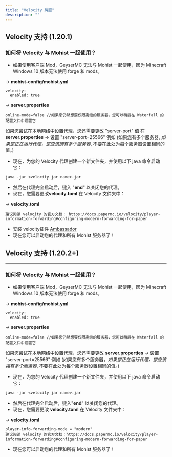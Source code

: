 ```yaml
---
title: "Velocity 跨服"
description: ""
---
```


## Velocity 支持 (1.20.1)

### 如何将 Velocity 与 Mohist 一起使用？

- 如果使用客户端 Mod，GeyserMC 无法与 Mohist 一起使用，因为 Minecraft Windows 10 版本无法使用 forge 和 mods。

-> **mohist-config/mohist.yml**

```
velocity:
  enabled: true
```

-> **server.properties**

```
online-mode=false //如果您仍然想要仅限高级的服务器，您可以稍后在 Waterfall 的配置文件中设置它
```

如果您尝试在本地网络中设置代理，您还需要更改 "server-port" 值 在 **server.properties** -> 设置 "server-port=25566" 例如
(如果您有多个服务器, _如果您正在运行代理，您应该拥有多个服务器_, 不要在此处为每个服务器设置相同的值。)

- 现在，为您的 Velocity 代理创建一个新文件夹，并使用以下 java 命令启动它：

```
java -jar <velocity jar name>.jar
```

- 然后在代理完全启动后，键入 "**end**" 以关闭您的代理。
- 现在，您需要更改**velocity.toml** 在 Velocity 文件夹中：

-> **velocity.toml**

```
建议阅读 velocity 的官方文档： https://docs.papermc.io/velocity/player-information-forwarding#configuring-modern-forwarding-for-paper
```

- 安装 velocity插件 [Ambassador](https://modrinth.com/plugin/ambassador)
- 现在您可以启动您的代理和所有 Mohist 服务器了！

## Velocity 支持 (1.20.2+)

---

### 如何将 Velocity 与 Mohist 一起使用？

- 如果使用客户端 Mod，GeyserMC 无法与 Mohist 一起使用，因为 Minecraft Windows 10 版本无法使用 forge 和 mods。

-> **mohist-config/mohist.yml**

```
velocity:
  enabled: true
```

-> **server.properties**

```
online-mode=false //如果您仍然想要仅限高级的服务器，您可以稍后在 Waterfall 的配置文件中设置它
```

如果您尝试在本地网络中设置代理，您还需要更改 **server.properties** -> 设置 "server-port=25566" 例如
(如果您有多个服务器，_如果您正在运行代理，您应该拥有多个服务器_, 不要在此处为每个服务器设置相同的值。)

- 现在，为您的 Velocity 代理创建一个新文件夹，并使用以下 java 命令启动它：

```
java -jar <velocity jar name>.jar
```

- 然后在代理完全启动后，键入"**end**" 以关闭您的代理。
- 现在，您需要更改 **velocity.toml** 在 Velocity 文件夹中：

-> **velocity.toml**

```
player-info-forwarding-mode = "modern"
建议阅读 velocity 的官方文档：https://docs.papermc.io/velocity/player-information-forwarding#configuring-modern-forwarding-for-paper
```

- 现在您可以启动您的代理和所有 Mohist 服务器了！
